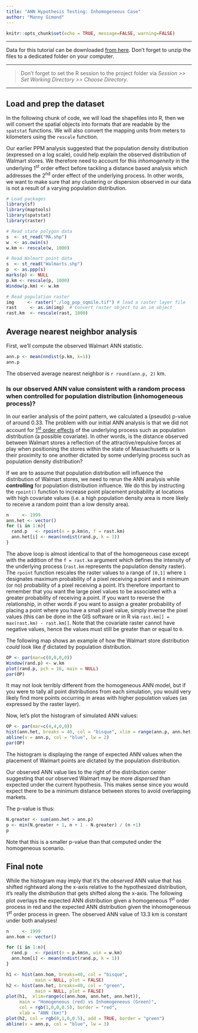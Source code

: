 ```yaml
---
title: "ANN Hypothesis Testing: Inhomogeneous Case"
author: "Manny Gimond"
---
```


```r
knitr::opts_chunk$set(echo = TRUE, message=FALSE, warning=FALSE)
```


------------------------------------------------------------------------

[Data for this tutorial can be downloaded [from here](./data.zip). Don't forget to unzip the files to a dedicated folder on your computer.]{.block1}
 
-------

> Don't forget to set the R session to the project folder via *Session \>\> Set Working Directory \>\> Choose Directory*.

-------

## Load and prep the dataset

In the following chunk of code, we will load the shapefiles into R, then we will convert the spatial objects into formats that are readable by the `spatstat` functions. We will also convert the mapping units from meters to kilometers using the `rescale` function.

Our earlier PPM analysis suggested that the population density distribution (expressed on a log scale), could help explain the observed distribution of Walmart stores. We therefore need to account for this *inhomogeneity* in the underlying 1^st^ order effect before tackling a distance based analysis which addresses the 2^nd^ order effect of the underlying process. In other words, we want to make sure that any clustering or dispersion observed in our data is not a result of a varying population distribution.

```r
# Load packages
library(sf)
library(maptools)
library(spatstat)
library(raster)

# Read state polygon data
s  <- st_read("MA.shp")
w  <- as.owin(s)
w.km <- rescale(w, 1000)

# Read Walmart point data
s  <- st_read("Walmarts.shp")
p  <- as.ppp(s)
marks(p) <- NULL
p.km <- rescale(p, 1000)
Window(p.km) <- w.km     

# Read population raster
img     <- raster("./log_pop_sqmile.tif") # load a raster layer file
rast     <- as.im(img)  # Convert raster object to an im object
rast.km  <- rescale(rast, 1000)
```

## Average nearest neighbor analysis

First, we'll compute the observed Walmart ANN statistic.

```r
ann.p <- mean(nndist(p.km, k=1))
ann.p
```

The observed average nearest neighbor is `r round(ann.p, 2)` km.

### Is our observed ANN value consistent with a random process when controlled for population distribution (inhomogeneous process)?

In our earlier analysis of the point pattern, we calculated a (pseudo) p-value of around 0.33. The problem with our initial ANN analysis is that we did not account for [1^st^ order effects](https://mgimond.github.io/Spatial/chp11-0.html#first-and-second-order-effects) of the underlying process such as population distribution (a possible covariate). In other words, is the distance observed between Walmart stores a reflection of the attractive/repulsive forces at play when positioning the stores within the state of Massachusetts or is their proximity to one another dictated by some underlying process such as population density distribution?

If we are to assume that population distribution will influence the distribution of Walmart stores, we need to rerun the ANN analysis while **controlling** for population distribution influence. We do this by instructing the `rpoint()` function to increase point placement probability at locations with high covariate values (i.e. a high population density area is more likely to receive a random point than a low density area).

```r
n     <- 1999
ann.het <- vector()
for (i in 1:n){
  rand.p   <- rpoint(n = p.km$n, f = rast.km) 
  ann.het[i] <- mean(nndist(rand.p, k = 1))
}

```

The above loop is almost identical to that of the homogeneous case except with the addition of the `f = rast.km` argument which defines the intensity of the underlying process (`rast.km` represents the population density raster). The `rpoint` function rescales the raster values to a range of `[0,1]` where `1` designates maximum probability of a pixel receiving a point and `0` minimum (or no) probability of a pixel receiving a point. It's therefore important to remember that you want the large pixel values to be associated with a greater probability of receiving a point. If you want to reverse the relationship, in other words if you want to assign a greater probability of placing a point where you have a small pixel value, simply inverse the pixel values (this can be done in the GIS software or in R via `rast.km[] = max(rast.km) - rast.km[]`. Note that the covariate raster cannot have negative values, hence the values must still be greater than or equal to `0`.

The following map shows an example of how the Walmart store distribution *could* look like *if* dictated by population distribution.

```r
OP <- par(mar=c(0,0,0,0))
Window(rand.p) <- w.km
plot(rand.p, pch = 16, main = NULL)
par(OP)
```

It may not look terribly different from the homogeneous ANN model, but if you were to tally all point distributions from each simulation, you would very likely find more points occurring in areas with higher population values (as expressed by the raster layer).

Now, let's plot the histogram of simulated ANN values:

```r
OP <- par(mar=c(4,4,0,0))
hist(ann.het, breaks = 40, col = "bisque", xlim = range(ann.p, ann.het), main = NULL)
abline(v = ann.p, col = "blue", lw = 2)
par(OP)
```

The histogram is displaying the range of expected ANN values when the placement of Walmart points are dictated by the population distribution.

Our observed ANN value lies to the right of the distribution center suggesting that our observed Walmart may be more *dispersed* than expected under the current hypothesis. This makes sense since you would expect there to be a minimum distance between stores to avoid overlapping markets.

The p-value is thus:

```r
N.greater <- sum(ann.het > ann.p)
p <- min(N.greater + 1, n + 1 - N.greater) / (n +1)
p
```

Note that this is a smaller p-value than that computed under the homogeneous scenario. 

## Final note

While the histogram may imply that it's the *observed* ANN value that has shifted rightward along the x-axis relative to the hypothesized distribution, it's really the *distribution* that gets shifted along the x-axis. The following plot overlays the expected ANN distribution given a homogeneous 1^st^ order process in red and the expected ANN distribution given the inhomogeneous 1^st^ order process in green. The observed ANN value of 13.3 km is constant under both analyses!


```r
n     <- 1999       
ann.hom <- vector()   

for (i in 1:n){
  rand.p   <- rpoint(n = p.km$n, win = w.km)  
  ann.hom[i] <- mean(nndist(rand.p, k = 1))    
}

h1 <- hist(ann.hom, breaks=40, col = "bisque",  
           main = NULL, plot = FALSE)
h2 <- hist(ann.het, breaks=40, col = "green",  
           main = NULL, plot = FALSE)
plot(h1,  xlim=range(c(ann.hom, ann.het, ann.het)),
     main = "Homogeneous (red) vs Inhomogeneous (Green)",
     col = rgb(1,0,0,0.5), border = "red",
     xlab = "ANN (km)")
plot(h2, col = rgb(0,1,0,0.5), add = TRUE, border = "green")
abline(v = ann.p, col = "blue", lw = 3)
```

